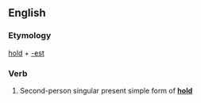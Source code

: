 ==English==

===Etymology===
[[hold]] + [[-est]]

===Verb===
{{en-verb form}}

# {{context|archaic}} Second-person singular present simple form of '''[[hold]]'''